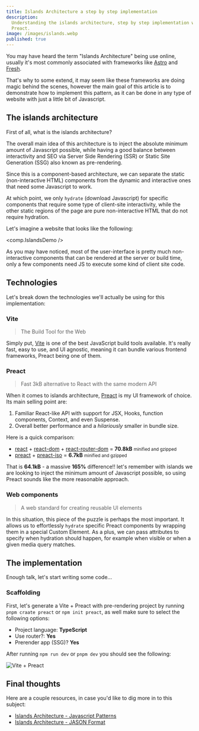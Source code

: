 ```yaml
---
title: Islands Architecture a step by step implementation
description:
  Understanding the islands architecture, step by step implementation with
  Preact.
image: /images/islands.webp
published: true
---
```


You may have heard the term "Islands Architecture" being use online, usually
it's most commonly associated with frameworks like [Astro](https://astro.build/)
and [Fresh](https://fresh.deno.dev/).

That's why to some extend, it may seem like these frameworks are doing magic
behind the scenes, however the main goal of this article is to demonstrate how
to implement this pattern, as it can be done in any type of website with just a
little bit of Javascript.

## The islands architecture

First of all, what is the islands architecture?

The overall main idea of this architecture is to inject the absolute minimum
amount of Javascript possible, while having a good balance between interactivity
and SEO via Server Side Rendering (SSR) or Static Site Generation (SSG) also
known as pre-rendering.

Since this is a component-based architecture, we can separate the static
(non-interactive HTML) components from the dynamic and interactive ones that
need some Javascript to work.

At which point, we only `hydrate` (download Javascript) for specific components
that require some type of client-site interactivity, while the other static
regions of the page are pure non-interactive HTML that do not require hydration.

Let's imagine a website that looks like the following:

<comp.IslandsDemo />

As you may have noticed, most of the user-interface is pretty much
non-interactive components that can be rendered at the server or build time,
only a few components need JS to execute some kind of client site code.

## Technologies

Let's break down the technologies we'll actually be using for this
implementation:

### Vite

> The Build Tool for the Web

Simply put, [Vite](https://vite.dev/) is one of the best JavaScript build tools
available. It's really fast, easy to use, and UI agnostic, meaning it can bundle
various frontend frameworks, Preact being one of them.

### Preact

> Fast 3kB alternative to React with the same modern API

When it comes to islands architecture, [Preact](https://preactjs.com/) is my UI
framework of choice. Its main selling point are:

1. Familiar React-like API with support for JSX, Hooks, function components,
   Context, and even Suspense.
2. Overall better performance and a _hilariously_ smaller in bundle size.

Here is a quick comparison:

- [react](https://bundlephobia.com/package/react@18.3.1) +
  [react-dom](https://bundlephobia.com/package/react-dom@18.3.1) +
  [react-router-dom](https://bundlephobia.com/package/react-router-dom@6.28.0) =
  **70.8kB** <small>minified and gzipped</small>
- [preact](https://bundlephobia.com/package/preact@10.24.3) +
  [preact-iso](https://bundlephobia.com/package/preact-iso@2.8.1) = **6.7kB**
  <small>minified and gzipped</small>

That is **64.1kB** - a massive **165%** difference!! let's remember with islands
we are looking to inject the minimum amount of Javascript possible, so using
Preact sounds like the more reasonable approach.

### Web components

> A web standard for creating reusable UI elements

In this situation, this piece of the puzzle is perhaps the most important. It
allows us to effortlessly `hydrate` specific Preact components by wrapping them
in a special Custom Element. As a plus, we can pass attributes to specify when
hydration should happen, for example when visible or when a given media query
matches.

## The implementation

Enough talk, let's start writing some code...

### Scaffolding

First, let's generate a Vite + Preact with pre-rendering project by running
`pnpm craate preact` or `npm init preact`, as well make sure to select the
following options:

- Project language: **TypeScript**
- Use router?: **Yes**
- Prerender app (SSG)? **Yes**

After running `npm run dev` or `pnpm dev` you should see the following:

![Vite + Preact](/images/vite-preact.png)

## Final thoughts

Here are a couple resources, in case you'd like to dig more in to this subject:

- [Islands Architecture - Javascript Patterns](https://www.patterns.dev/vanilla/islands-architecture/)
- [Islands Architecture - JASON Format](https://jasonformat.com/islands-architecture/)
